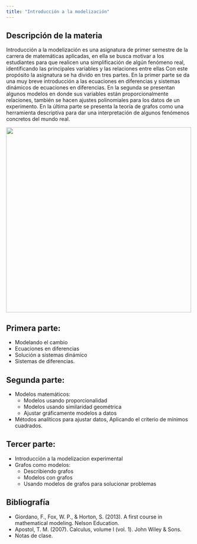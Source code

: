 ```yaml
---
title: "Introducción a la modelización"
---
```

## Descripción de la materia

Introducción a la modelización es una asignatura de primer semestre de la carrera de matemáticas aplicadas, en ella se busca motivar a los estudiantes para que realicen una simplificación de algún fenómeno real, identificando las principales variables y las relaciones entre ellas Con este propósito la asignatura se ha divido en tres partes. En la primer parte se da una muy breve introducción a las ecuaciones en diferencias y sistemas dinámicos de ecuaciones en diferencias. En la segunda se presentan algunos modelos en donde sus variables están proporcionalmente relaciones, también se hacen ajustes polinomiales para los datos de un experimento. En la última parte se presenta la teoría de grafos como una herramienta descriptiva para dar una interpretación de algunos fenómenos concretos del mundo real.

![](images/introModelizacion.png){width="500"}

## Primera parte:
- Modelando el cambio
- Ecuaciones en diferencias
- Solución a sistemas dinámico
- Sistemas de diferencias.

## Segunda parte:
- Modelos matemáticos: 
    - Modelos usando proporcionalidad
    - Modelos usando similaridad geométrica
    - Ajustar gráficamente modelos a datos
- Métodos analíticos para ajustar datos, Aplicando el criterio de mínimos cuadrados.

## Tercer parte:
- Introducción a la modelizacion experimental
- Grafos como modelos:
    - Describiendo grafos
    - Modelos con grafos
    - Usando modelos de grafos para solucionar problemas

## Bibliografía
- Giordano, F., Fox, W. P., & Horton, S. (2013). A first course in mathematical modeling. Nelson Education.
- Apostol, T. M. (2007). Calculus, volume I (vol. 1). John Wiley & Sons.
- Notas de clase.

